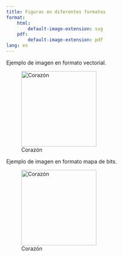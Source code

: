 ```yaml
---
title: Figuras en diferentes formatos
format:
    html:
        default-image-extension: svg
    pdf:
        default-image-extension: pdf
lang: es
---
```


Ejemplo de imagen en formato vectorial.

![Corazón](img/corazon){width=200}

Ejemplo de imagen en formato mapa de bits.

![Corazón](img/corazon.png){width=200}